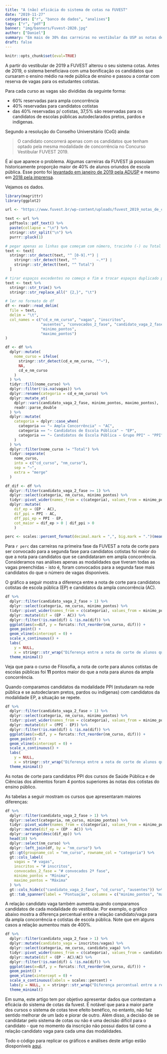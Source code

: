 ```yaml
---
title: "A (não) eficácia do sistema de cotas na FUVEST"
date: "2019-11-27"
categories: ["r", "banco de dados", "analises"]
tags: ["r", "pdf"]
banner: "img/banners/Fuvest-2020.jpg"
author: ["Daniel"]
summary: "Em mais de 30% das carreiras no vestibular da USP as notas de corte para candidatos da escola pública são maiores do que as notas de corte para candidatos da ampla concorrência."
draft: false
---
```


```r
knitr::opts_chunk$set(eval=TRUE)
```

A partir do vestibular de 2019 a FUVEST alterou o seu sistema cotas. Antes de 2019,
o sistema beneficiava  com uma bonificação os candidatos que cursaram o ensino médio 
na rede pública de ensino e passou a contar com reserva de vagas para os estudantes
cotistas.

Para cada curso as vagas são divididas da seguinte forma: 

- 60% reservadas para ampla concorrência
- 40% reservadas para candidatos cotistas
- das 40% reservadas p/ cotistas, 37,5% são reservadas para os candidatos de escolas 
públicas autodeclarados pretos, pardos e indígenas.

Segundo a resolução do Conselho Universitário (CoG) ainda:

> O candidato concorrerá apenas com os candidatos que tenham optado pela mesma modalidade 
de concorrência no Concurso Vestibular FUVEST 2019.

É aí que aparece o problema. Algumas carreiras da FUVEST já possuiam historicamente
proporção maior de 40% de alunos oriundos de escola pública. Esse ponto foi 
[levantado em janeiro de 2019 pela ADUSP](https://www.adusp.org.br/index.php/defesauniv/3206-opiniao-armadilhas-comprometem-o-sistema-de-cotas-adotado-pela-usp) e mesmo em [2018 pela imprensa](https://diaonline.com.br/2018/11/25/cotista-tera-tarefa-mais-complicada-na-fuvest/?utm_source=Estad%C3%A3o+Conte%C3%BAdo&utm_campaign=diaonline-author).

Vejamos os dados. 

```r
library(magrittr)
library(ggplot2)

url <- "https://www.fuvest.br/wp-content/uploads/fuvest_2019_notas_de_corte-1.pdf"

text <- url %>% 
  pdftools::pdf_text() %>% 
  paste(collapse = "\n") %>% 
  stringr::str_split("\n") %>% 
  purrr::pluck(1)

# pegar apenas as linhas que começam com número, tracinho (-) ou Total
text <- text[
  stringr::str_detect(text, "^ [0-9].*") | 
    stringr::str_detect(text, "^         −.*") |
    stringr::str_detect(text, "^ Total")
  ]

# tirar espaços excedentes no começo e fim e trocar espaços duplicado por tab
text <- text %>% 
  stringr::str_trim() %>% 
  stringr::str_replace_all(" {2,}", "\t")

# ler no formato de df
df <- readr::read_delim(
  file = text, 
  delim = "\t", 
  col_names = c("cd_e_nm_curso", "vagas", "inscritos", 
                "ausentes", "convocados_2_fase", "candidato_vaga_2_fase",
                "minimo_pontos",
                "maximo_pontos")
)

df <- df %>% 
  dplyr::mutate(
    nome_curso = ifelse(
      stringr::str_detect(cd_e_nm_curso, "^−"),
      NA,
      cd_e_nm_curso
    )
  ) %>% 
  tidyr::fill(nome_curso) %>% 
  dplyr::filter(!is.na(vagas)) %>% 
  dplyr::rename(categoria = cd_e_nm_curso) %>% 
  dplyr::mutate_at(
    dplyr::vars(candidato_vaga_2_fase, minimo_pontos, maximo_pontos),
    readr::parse_double
  ) %>% 
  dplyr::mutate(
    categoria = dplyr::case_when(
      categoria == "− Ampla Concorrência" ~ "AC",
      categoria == "− Candidatos de Escola Pública" ~ "EP",
      categoria == "− Candidatos de Escola Pública − Grupo PPI" ~ "PPI"
    )
  ) %>% 
  dplyr::filter(nome_curso != "Total") %>% 
  tidyr::separate(
    nome_curso, 
    into = c("cd_curso", "nm_curso"), 
    sep = "−", 
    extra = "merge"
  )
```


```r
df_dif <- df %>% 
  dplyr::filter(candidato_vaga_2_fase >= 1) %>% 
  dplyr::select(categoria, nm_curso, minimo_pontos) %>% 
  tidyr::pivot_wider(names_from = c(categoria), values_from = minimo_pontos) %>% 
  dplyr::mutate(
    dif_ep = (EP - AC), 
    dif_ppi = PPI - AC,
    dff_ppi_ep = PPI - EP,
    cot_maior = dif_ep > 0 | dif_ppi > 0
    )

perc <- scales::percent_format(decimal.mark = ",", big.mark = ".")(mean(df_dif$cot_maior, na.rm = TRUE))
```

Para `r perc` das carreiras na primeira fase da FUVEST a nota de corte para 
ser convocado para a segunda fase para candidatos cotistas foi maior do que a nota
para candidatos que se candidataram em ampla concorrência. Consideramos nas análises
apenas as modalidades que tiveram todas as vagas preenchidas - isto é, foram convocados
para a segunda fase mais candidatos do que o número de vagas disponíveis.

O gráfico a seguir mostra a diferença entre a nota de corte para candidatos
cotistas de escola pública (EP) e candidatos da ampla concorrência (AC).

```r
df %>% 
  dplyr::filter(candidato_vaga_2_fase > 1) %>% 
  dplyr::select(categoria, nm_curso, minimo_pontos) %>% 
  tidyr::pivot_wider(names_from = c(categoria), values_from = minimo_pontos) %>% 
  dplyr::mutate(dif = (EP - AC)) %>% 
  dplyr::filter(!is.nan(dif) & !is.na(dif)) %>% 
  ggplot(aes(x=dif, y = forcats::fct_reorder(nm_curso, dif))) +
  geom_point() +
  geom_vline(xintercept = 0) +
  scale_x_continuous() +
  labs(
    y = NULL, 
    x = stringr::str_wrap("Diferença entre a nota de corte de alunos que se candidataram como EP e que se candidataram em AC.", 50)) +
  theme_minimal()
```

Veja que para o curso de Filosofia, a nota de corte para alunos cotistas de escolas
públicas foi **11** pontos maior do que a nota para alunos da ampla concorrência.

Quando comparamos candidatos da modalidade PPI (estudaram na rede pública e se autodeclaram
pretos, pardos ou indígenas) com candidatos da modalidade EP, a situação se repete.

```r
df %>% 
  dplyr::filter(candidato_vaga_2_fase > 1) %>% 
  dplyr::select(categoria, nm_curso, minimo_pontos) %>% 
  tidyr::pivot_wider(names_from = c(categoria), values_from = minimo_pontos) %>% 
  dplyr::mutate(dif = (PPI - EP)) %>% 
  dplyr::filter(!is.nan(dif) & !is.na(dif)) %>% 
  ggplot(aes(x=dif, y = forcats::fct_reorder(nm_curso, dif))) +
  geom_point() +
  geom_vline(xintercept = 0) +
  scale_x_continuous() +
  labs(
    y = NULL, 
    x = stringr::str_wrap("Diferença entre a nota de corte de alunos que se candidataram como PPI e que se candidataram em EP.", 50)) +
  theme_minimal()
```

As notas de corte para candidatos PPI dos cursos de Saúde Pública e de Ciências dos alimentos
foram 4 pontos superiores às notas dos cotistas do ensino público.

As tabelas a seguir mostram os cursos que apresentaram maiores diferenças:

```r
df %>% 
  dplyr::filter(candidato_vaga_2_fase > 1) %>% 
  dplyr::select(categoria, nm_curso, minimo_pontos) %>% 
  tidyr::pivot_wider(names_from = c(categoria), values_from = minimo_pontos) %>% 
  dplyr::mutate(dif_ep = (EP - AC)) %>% 
  dplyr::arrange(desc(dif_ep)) %>% 
  head(10) %>% 
  dplyr::select(nm_curso) %>% 
  dplyr::left_join(df, by = "nm_curso") %>% 
  gt::gt(groupname_col = "nm_curso", rowname_col = "categoria") %>% 
  gt::cols_label(
    vagas = "# vagas",
    inscritos = "# inscritos",
    convocados_2_fase = "# convocados 2ª fase",
    minimo_pontos = "Mínima",
    maximo_pontos = "Máxima"
  ) %>% 
  gt::cols_hide(c("candidato_vaga_2_fase", "cd_curso", "ausentes")) %>% 
  gt::tab_spanner(label = "Pontuação", columns = c("minimo_pontos", "maximo_pontos"))
```

A relação candidato vaga também aumenta quando comparamos candidatos de cada
modalidade do vestibular. Por exemplo, o gráfico abaixo mostra a diferença 
percentual entre a relação candidato/vaga para da ampla concorrência e cotistas
de escola pública. Note que em alguns casos a relação aumentou mais de 400%.

```r
df %>% 
  dplyr::filter(candidato_vaga_2_fase > 1) %>% 
  dplyr::mutate(candidato_vaga = inscritos/vagas) %>% 
  dplyr::select(categoria, nm_curso, candidato_vaga) %>% 
  tidyr::pivot_wider(names_from = c(categoria), values_from = candidato_vaga) %>% 
  dplyr::mutate(dif = (EP - AC)/AC) %>% 
  dplyr::filter(!is.nan(dif) & !is.na(dif)) %>% 
  ggplot(aes(x=dif, y = forcats::fct_reorder(nm_curso, dif))) +
  geom_point() +
  geom_vline(xintercept = 0) +
  scale_x_continuous(labels = scales::percent) +
  labs(y = NULL, x = stringr::str_wrap("Diferença percentual entre a relação candidato vaga para alunos EP e AC", 50)) +
  theme_minimal()  
```

Em suma, este artigo tem por objetivo apresentar dados que contestam a eficácia 
do sistema de cotas da fuvest. É notável que para a maior parte dos cursos o sistema
de cotas teve efeito benéfico, no entanto, não faz sentido melhorar de um lado
e piorar de outro. Além disso, a decisão de se candidatar pelo sistema de cotas
ou não é uma decisão difícil para o candidato - que no momento da inscrição não
possui dados tal como a relação candidato vaga para cada uma das modalidades.

Todo o código para replicar os gráficos e análises deste artigo estão diosponíveis
[aqui](https://github.com/curso-r/site-v2/blob/master/content/blog/2019-11-27-fuvest.Rmd).

